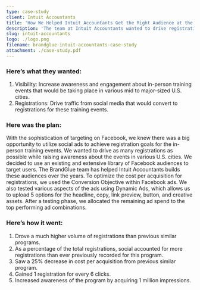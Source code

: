 ```yaml
---
type: case-study
client: Intuit Accountants
title: 'How We Helped Intuit Accountants Get the Right Audience at the Right Price'
description: 'The team at Intuit Accountants wanted to drive registrations and increase visibility for in-person software training events. They looked to the BrandGlue team for help.'
slug: intuit-accountants
logo: ./logo.png
filename: brandglue-intuit-accountants-case-study
attachment: ./case-study.pdf
---
```


### Here’s what they wanted:

1. Visibility: Increase awareness and engagement about in-person training events that would be taking place in various mid to major-sized U.S. cities.
2. Registrations: Drive traffic from social media that would convert to registrations for these training events.

### Here was the plan:

With the sophistication of targeting on Facebook, we knew there was a big opportunity to utilize social ads to achieve registration goals for the in-person training events. We wanted to drive as many registrations as possible while raising awareness about the events in various U.S. cities. We decided to use an existing and extensive library of Facebook audiences to target users. The BrandGlue team has helped Intuit Accountants builds these audiences over the years. To optimize the cost per acquisition for registrations, we used the Conversion Objective within Facebook ads. We also tested various aspects of the ads using Dynamic Ads, which allows us to upload 5 options for the headline, copy, link preview, button, and creative assets. After a testing phase, we allocated the remaining ad spend to the top performing ad combinations.

### Here’s how it went:

1. Drove a much higher volume of registrations than previous similar programs.
2. As a percentage of the total registrations, social accounted for more registrations than ever previously recorded for this program.
3. Saw a 25% decrease in cost per acquisition from previous similar program.
4. Gained 1 registration for every 6 clicks.
5. Increased awareness of the program by acquiring 1 million impressions.
